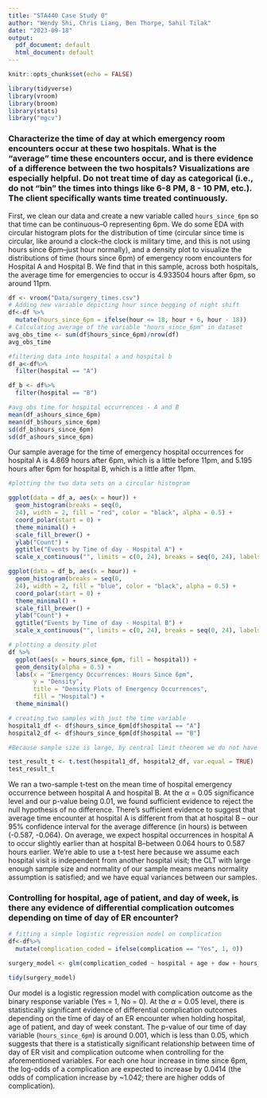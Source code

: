 ```yaml
---
title: "STA440 Case Study 0"
author: "Wendy Shi, Chris Liang, Ben Thorpe, Sahil Tilak"
date: "2023-09-18"
output:
  pdf_document: default
  html_document: default
---
```


```r
knitr::opts_chunk$set(echo = FALSE)
```

```r
library(tidyverse)
library(vroom)
library(broom)
library(stats)
library("mgcv")
```

### Characterize the time of day at which emergency room encounters occur at these two hospitals. What is the “average” time these encounters occur, and is there evidence of a difference between the two hospitals? Visualizations are especially helpful. Do not treat time of day as categorical (i.e., do not “bin” the times into things like 6-8 PM, 8 - 10 PM, etc.). The client specifically wants time treated continuously.

First, we clean our data and create a new variable called `hours_since_6pm` so that time can be continuous--0 representing 6pm. We do some EDA with circular histogram plots for the distribution of time (circular since time is circular, like around a clock--the clock is military time, and this is not using hours since 6pm--just hour normally), and a density plot to visualize the distributions of time (hours since 6pm) of emergency room encounters for Hospital A and Hospital B. We find that in this sample, across both hospitals, the average time for emergencies to occur is 4.933504 hours after 6pm, so around 11pm.

```r
df <- vroom("Data/surgery_times.csv")
# Adding new variable depicting hour since begging of night shift
df<-df %>%
  mutate(hours_since_6pm = ifelse(hour <= 18, hour + 6, hour - 18))
# Calculating average of the variable "hours_since_6pm" in dataset
avg_obs_time <- sum(df$hours_since_6pm)/nrow(df) 
avg_obs_time
```
```r
#filtering data into hospital a and hospital b
df_a<-df%>%
  filter(hospital == "A")

df_b <- df%>%
  filter(hospital == "B")

#avg obs time for hospital occurrences - A and B
mean(df_a$hours_since_6pm)
mean(df_b$hours_since_6pm) 
sd(df_b$hours_since_6pm) 
sd(df_a$hours_since_6pm)
```

Our sample average for the time of emergency hospital occurrences for hospital A is 4.869 hours after 6pm, which is a little before 11pm, and 5.195 hours after 6pm for hospital B, which is a little after 11pm.

``` r
#plotting the two data sets on a circular histogram

ggplot(data = df_a, aes(x = hour)) + 
  geom_histogram(breaks = seq(0, 
  24), width = 2, fill = "red", color = "black", alpha = 0.5) +
  coord_polar(start = 0) + 
  theme_minimal() + 
  scale_fill_brewer() + 
  ylab("Count") + 
  ggtitle("Events by Time of day - Hospital A") + 
  scale_x_continuous("", limits = c(0, 24), breaks = seq(0, 24), labels = seq(0,24))

ggplot(data = df_b, aes(x = hour)) + 
  geom_histogram(breaks = seq(0, 
  24), width = 2, fill = "blue", color = "black", alpha = 0.5) +
  coord_polar(start = 0) + 
  theme_minimal() + 
  scale_fill_brewer() + 
  ylab("Count") + 
  ggtitle("Events by Time of day - Hospital B") + 
  scale_x_continuous("", limits = c(0, 24), breaks = seq(0, 24), labels = seq(0,24))

```


``` r
# plotting a density plot
df %>%
  ggplot(aes(x = hours_since_6pm, fill = hospital)) +
  geom_density(alpha = 0.5) + 
  labs(x = "Emergency Occurrences: Hours Since 6pm",
       y = "Density",
       title = "Density Plots of Emergency Occurrences",
       fill = "Hospital") + 
  theme_minimal()
```



```r
# creating two samples with just the time variable
hospital1_df <- df$hours_since_6pm[df$hospital == "A"]
hospital2_df <- df$hours_since_6pm[df$hospital == "B"]

#Because sample size is large, by central limit theorem we do not have to assume normality of population, we just need normality of sample means, a t test can be conducted.

test_result_t <- t.test(hospital1_df, hospital2_df, var.equal = TRUE)
test_result_t
```

We ran a two-sample t-test on the mean time of hospital emergency occurrence between hospital A and hospital B. At the $\alpha$ = 0.05 significance level and our p-value being 0.01, we found sufficient evidence to reject the null hypothesis of no difference. There's sufficient evidence to suggest that average time encounter at hospital A is different from that at hospital B -- our 95% confidence interval for the average difference (in hours) is between (-0.587, -0.064). On average, we expect hospital occurrences in hospital A to occur slightly earlier than at hospital B--between 0.064 hours to 0.587 hours earlier. We're able to use a t-test here because we assume each hospital visit is independent from another hospital visit; the CLT with large enough sample size and normality of our sample means means normality assumption is satisfied; and we have equal variances between our samples.

### Controlling for hospital, age of patient, and day of week, is there any evidence of differential complication outcomes depending on time of day of ER encounter?


```r
# fitting a simple logistic regression model on complication
df<-df%>%
  mutate(complication_coded = ifelse(complication == "Yes", 1, 0))

surgery_model <- glm(complication_coded ~ hospital + age + dow + hours_since_6pm, family = "binomial", data = df)

tidy(surgery_model)

```

Our model is a logistic regression model with complication outcome as the binary response variable (Yes = 1, No = 0). At the $\alpha$ = 0.05 level, there is statistically significant evidence of differential complication outcomes depending on the time of day of an ER encounter when holding hospital, age of patient, and day of week constant. The p-value of our time of day variable (`hours_since_6pm`) is around 0.001, which is less than 0.05, which suggests that there is a statistically significant relationship between time of day of ER visit and complication outcome when controlling for the aforementioned variables. For each one hour increase in time since 6pm, the log-odds of a complication are expected to increase by 0.0414 (the odds of complication increase by ~1.042; there are higher odds of complication). 


